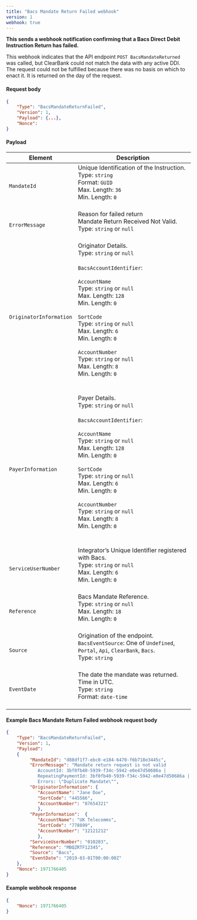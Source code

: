 ```yaml
---
title: "Bacs Mandate Return Failed webhook"
version: 1
webhook: true
---
```


**This sends a webhook notification confirming that a Bacs Direct Debit Instruction Return has failed.**

This webhook indicates that the API endpoint `POST BacsMandateReturned`
was called, but ClearBank could not match the data with any active DDI.
The request could not be fulfilled because there was no basis on which
to enact it. It is returned on the day of the request.


#### Request body

```json
{
    "Type": "BacsMandateReturnFailed",
    "Version": 1,
    "Payload": {...},
    "Nonce":
}
```

#### Payload
| Element                 | Description                                                                                                                                                                                                                                                                                                                                                                                                                                                                                                                                                                                                                                                                                                                                                                                                                             |
|-------------------------|-----------------------------------------------------------------------------------------------------------------------------------------------------------------------------------------------------------------------------------------------------------------------------------------------------------------------------------------------------------------------------------------------------------------------------------------------------------------------------------------------------------------------------------------------------------------------------------------------------------------------------------------------------------------------------------------------------------------------------------------------------------------------------------------------------------------------------------------|
| `MandateId`             |Unique Identification of the Instruction.<br />Type: `string`<br />Format: `GUID`<br/>Max. Length: `36`<br/>Min. Length: `0`<br/>  <br />                                                                                                                                                                                                                                                                                                                                                                                                                                                                
| `ErrorMessage`          |Reason for failed return<br/> Mandate Return Received Not Valid. <br />Type: `string` or `null`<br/><br />                                                                                                                                                                                                                                                                                                                                                                                                                                                                 
| `OriginatorInformation` |Originator Details.<br />Type: `string` or `null`<br/><br />`BacsAccountIdentifier`:<br /><br />`AccountName`<br />        Type: `string` or `null`<br />        Max. Length: `128`<br />        Min. Length: `0`<br /><br />`SortCode`<br />        Type: `string` or `null`<br />        Max. Length: `6`<br />        Min. Length: `0`<br /> <br /> `AccountNumber`<br />        Type: `string` or `null`<br />        Max. Length: `8`<br />        Min. Length: `0`<br />        <br /><br />                                                                                                                                                                                                                                                                                                                                                                                                                                                                 
| `PayerInformation`      |Payer Details.<br />Type: `string` or `null`<br/><br />`BacsAccountIdentifier`:<br /><br />`AccountName`<br />        Type: `string` or `null`<br />        Max. Length: `128`<br />        Min. Length: `0`<br /><br />`SortCode`<br />        Type: `string` or `null`<br />        Max. Length: `6`<br />        Min. Length: `0`<br /> <br /> `AccountNumber`<br />        Type: `string` or `null`<br />        Max. Length: `8`<br />        Min. Length: `0`<br />        <br /><br />                                                                                                                                                                                                                                                                                                                                                                                                                                                                 
| `ServiceUserNumber`     |Integrator’s Unique Identifier registered with Bacs.<br /> Type: `string` or `null`<br />  Max. Length: `6`<br />    Min. Length: `0` <br /> <br />                                                                                                                                                                                                                                                                                                                                                                                                                                                           
| `Reference`             |Bacs Mandate Reference. <br />Type: `string` or `null`<br/>Max. Length: `18`	<br/>Min. Length: `0`<br/><br />                                                                                                                                                                                                                                                                                                                                                                                                                                                                 
| `Source`                |Origination of the endpoint.<br />`BacsEventSource`: One of `Undefined`, `Portal`, `Api`, `ClearBank`, `Bacs`. <br /> Type: `string` <br /><br />                                                                                                                                                                                                                                                                                                                                                                                                                                                                                                           
| `EventDate`             |The date the mandate was returned. Time in UTC.<br/>Type: `string` <br/>Format: `date-time`<br/><br />                                                                                                                                                                                                                                                                                                                                                                                                                                                              

#### Example Bacs Mandate Return Failed webhook request body

```json
{
	"Type": "BacsMandateReturnFailed",
	"Version": 1,
	"Payload":
	{
         "MandateId": "d88df1f7-ebc0-e184-6470-f6b718e3445c",
         "ErrorMessage": "Mandate return request is not valid 
            AccountId: 3bf0fb40-5939-f34c-5942-e0e47d50686a |
            RepeatingPaymentId: 3bf0fb40-5939-f34c-5942-e0e47d50686a |
            Errors: \"Duplicate Mandate\"",
         "OriginatorInformation": {
            "AccountName": "Jane Doe",
            "SortCode": "445566",
            "AccountNumber": "87654321"
            },
         "PayerInformation":  {
            "AccountName": "UK Telecomms",
            "SortCode": "778899",
            "AccountNumber": "12121212"
            },
         "ServiceUserNumber": "010203",
         "Reference": "MBQZRTF12345",
         "Source": "Bacs",
         "EventDate": "2019-03-01T00:00:00Z"
	},
    "Nonce": 1971766405
}
```
#### Example webhook response

```json
{
    "Nonce": 1971766405
}
```
